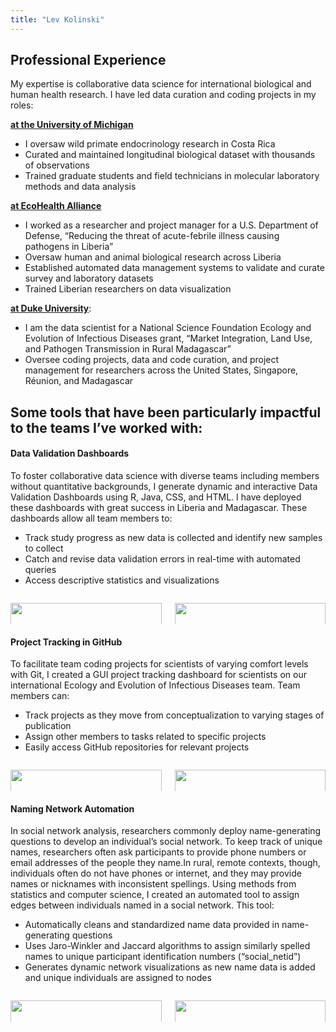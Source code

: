 ```yaml
---
title: "Lev Kolinski"
---
```

## Professional Experience
My expertise is collaborative data science for international biological and human health research. I have led data curation and coding projects in my roles:

[**at the University of Michigan**](https://sites.lsa.umich.edu/capuchin/)

-   I oversaw wild primate endocrinology research in Costa Rica
-   Curated and maintained longitudinal biological dataset with thousands of observations
-   Trained graduate students and field technicians in molecular laboratory methods and data analysis

[**at EcoHealth Alliance**](https://www.ecohealthalliance.org/program/whats-the-fever)

-   I worked as a researcher and project manager for a U.S. Department of Defense, "Reducing the threat of acute-febrile illness causing pathogens in Liberia"
-   Oversaw human and animal biological research across Liberia
-   Established automated data management systems to validate and curate survey and laboratory datasets
-   Trained Liberian researchers on data visualization

[**at Duke University**](https://sites.duke.edu/bassmadagascar/output-and-outcomes/market-integration-land-use-and-pathogen-transmission-in-rural-madagascar/):

-   I am the data scientist for a National Science Foundation Ecology and Evolution of Infectious Diseases grant, "Market Integration, Land Use, and Pathogen Transmission in Rural Madagascar"
-   Oversee coding projects, data and code curation, and project management for researchers across the United States, Singapore, Réunion, and Madagascar

## Some tools that have been particularly impactful to the teams I've worked with:

#### Data Validation Dashboards

To foster collaborative data science with diverse teams including members without quantitative backgrounds, I generate dynamic and interactive Data Validation Dashboards using R, Java, CSS, and HTML. I have deployed these dashboards with great success in Liberia and Madagascar. These dashboards allow all team members to:

-   Track study progress as new data is collected and identify new samples to collect
-   Catch and revise data validation errors in real-time with automated queries
-   Access descriptive statistics and visualizations

::: columns
::: {.column width="50%"}
![](Media/dashboard_validation.png){.zoomable fig-align="center" width="100%"}
:::

::: {.column width="50%"}
![](Media/dashboard_blood_pressure.png){.zoomable fig-align="center" width="100%"}
:::
:::

#### Project Tracking in GitHub

To facilitate team coding projects for scientists of varying comfort levels with Git, I created a GUI project tracking dashboard for scientists on our international Ecology and Evolution of Infectious Diseases team. Team members can:

-   Track projects as they move from conceptualization to varying stages of publication
-   Assign other members to tasks related to specific projects
-   Easily access GitHub repositories for relevant projects

::: columns
::: {.column width="50%"}
![](Media/github_project_tracker_1.png){.zoomable fig-align="center" width="100%"}
::: 
::: {.column width="50%"}
![](Media/github_project_tracker_2.png){.zoomable fig-align="center" width="100%"}
::: 
::: 

#### Naming Network Automation

In social network analysis, researchers commonly deploy name-generating questions to develop an individual's social network. To keep track of unique names, researchers often ask participants to provide phone numbers or email addresses of the people they name.In rural, remote contexts, though, individuals often do not have phones or internet, and they may provide names or nicknames with inconsistent spellings. Using methods from statistics and computer science, I created an automated tool to assign edges between individuals named in a social network. This tool:

-   Automatically cleans and standardized name data provided in name-generating questions
-   Uses Jaro-Winkler and Jaccard algorithms to assign similarly spelled names to unique participant identification numbers ("social_netid")
-   Generates dynamic network visualizations as new name data is added and unique individuals are assigned to nodes

::: columns
::: {.column width="50%"}
![](Media/jaro_winkler.png){.zoomable fig-align="center" width="100%"}
::: 
::: {.column width="50%"}
![](Media/network_vis.jpeg){.zoomable fig-align="center" width="100%"}
::: 
::: 



